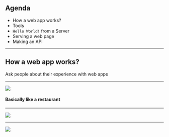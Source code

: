 
## Agenda

- How a web app works?
- Tools
- `Hello World!` from a Server
- Serving a web page
- Making an API

---

## How a web app works?

<Notes>
Ask people about their experience with web apps
</Notes>

---


![](./slides/images/restaurant.jpg)

#### Basically like a restaurant

---


![](./slides/images/flow-restaurant.png)

---


![](./slides/images/flow-web-app.png)

